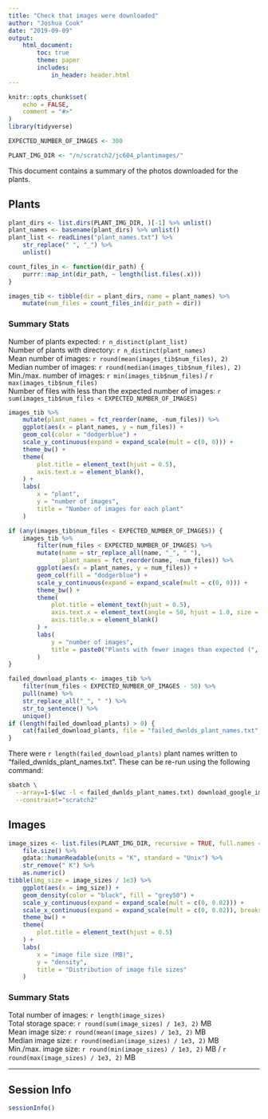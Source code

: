 ```yaml
---
title: "Check that images were downloaded"
author: "Joshua Cook"
date: "2019-09-09"
output:
    html_document:
        toc: true
        theme: paper
        includes:
            in_header: header.html
---
```


```r
knitr::opts_chunk$set(
    echo = FALSE,
    comment = "#>"
)
library(tidyverse)

EXPECTED_NUMBER_OF_IMAGES <- 300

PLANT_IMG_DIR <- "/n/scratch2/jc604_plantimages/"
```
This document contains a summary of the photos downloaded for the plants.

## Plants

```r
plant_dirs <- list.dirs(PLANT_IMG_DIR, )[-1] %>% unlist()
plant_names <- basename(plant_dirs) %>% unlist()
plant_list <- readLines("plant_names.txt") %>%
    str_replace(" ", "_") %>%
    unlist()
```

```r
count_files_in <- function(dir_path) {
    purrr::map_int(dir_path, ~ length(list.files(.x)))
}

images_tib <- tibble(dir = plant_dirs, name = plant_names) %>%
    mutate(num_files = count_files_in(dir_path = dir))
```

### Summary Stats

Number of plants expected: `r n_distinct(plant_list)`  
Number of plants with directory: `r n_distinct(plant_names)`  
Mean number of images: `r round(mean(images_tib$num_files), 2)`  
Median number of images: `r round(median(images_tib$num_files), 2)`  
Min./max. number of images: `r min(images_tib$num_files)` / `r max(images_tib$num_files)`  
Number of files with less than the expected number of images: `r sum(images_tib$num_files < EXPECTED_NUMBER_OF_IMAGES)`

```r
images_tib %>%
    mutate(plant_names = fct_reorder(name, -num_files)) %>%
    ggplot(aes(x = plant_names, y = num_files)) +
    geom_col(color = "dodgerblue") +
    scale_y_continuous(expand = expand_scale(mult = c(0, 0))) +
    theme_bw() +
    theme(
        plot.title = element_text(hjust = 0.5),
        axis.text.x = element_blank(),
    ) +
    labs(
        x = "plant",
        y = "number of images",
        title = "Number of images for each plant"
    )
```

```r
if (any(images_tib$num_files < EXPECTED_NUMBER_OF_IMAGES)) {
    images_tib %>%
        filter(num_files < EXPECTED_NUMBER_OF_IMAGES) %>%
        mutate(name = str_replace_all(name, "_", " "),
               plant_names = fct_reorder(name, -num_files)) %>%
        ggplot(aes(x = plant_names, y = num_files)) +
        geom_col(fill = "dodgerblue") +
        scale_y_continuous(expand = expand_scale(mult = c(0, 0))) +
        theme_bw() +
        theme(
            plot.title = element_text(hjust = 0.5),
            axis.text.x = element_text(angle = 50, hjust = 1.0, size = 5),
            axis.title.x = element_blank()
        ) +
        labs(
            y = "number of images",
            title = paste0("Plants with fewer images than expected (", EXPECTED_NUMBER_OF_IMAGES, ")")
        )
}
```

```r
failed_download_plants <- images_tib %>%
    filter(num_files < EXPECTED_NUMBER_OF_IMAGES - 50) %>%
    pull(name) %>%
    str_replace_all("_", " ") %>%
    str_to_sentence() %>%
    unique()
if (length(failed_download_plants) > 0) {
    cat(failed_download_plants, file = "failed_dwnlds_plant_names.txt", sep = "\n")
}
```

There were `r length(failed_download_plants)` plant names written to "failed_dwnlds_plant_names.txt". These can be re-run using the following command:

```bash
sbatch \
  --array=1-$(wc -l < failed_dwnlds_plant_names.txt) download_google_images.sh failed_dwnlds_plant_names.txt \
  --constraint="scratch2"
```


## Images

```r
image_sizes <- list.files(PLANT_IMG_DIR, recursive = TRUE, full.names = TRUE) %>%
    file.size() %>%
    gdata::humanReadable(units = "K", standard = "Unix") %>%
    str_remove(" K") %>%
    as.numeric()
tibble(img_size = image_sizes / 1e3) %>%
    ggplot(aes(x = img_size)) +
    geom_density(color = "black", fill = "grey50") +
    scale_y_continuous(expand = expand_scale(mult = c(0, 0.02))) +
    scale_x_continuous(expand = expand_scale(mult = c(0, 0.02)), breaks = c(1:100)) +
    theme_bw() +
    theme(
        plot.title = element_text(hjust = 0.5)
    ) +
    labs(
        x = "image file size (MB)",
        y = "density",
        title = "Distribution of image file sizes"
    )
```

### Summary Stats

Total number of images: `r length(image_sizes)`  
Total storage space: `r round(sum(image_sizes) / 1e3, 2)` MB  
Mean image size: `r round(mean(image_sizes) / 1e3, 2)` MB  
Median image size: `r round(median(image_sizes) / 1e3, 2)` MB  
Min./max. image size: `r round(min(image_sizes) / 1e3, 2)` MB / `r round(max(image_sizes) / 1e3, 2)` MB

---

## Session Info

```r
sessionInfo()
```